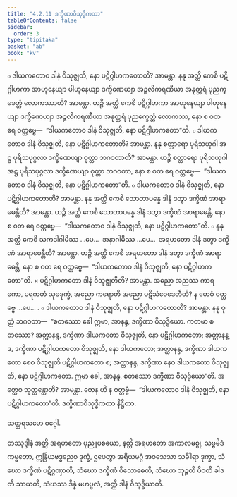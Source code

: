 ```yaml
---
title: "4.2.11 ဒက္ခိဏာဝိသုဒ္ဓိကထာ"
tableOfContents: false
sidebar:
  order: 3
type: "tipitaka"
basket: "ab"
book: "kv"
---
```



<DynamicBreadcrumb />

<Division number="800" book="kv">

<Paragraph number="2502" book="kv">
๐ ဒါယကတောဝ ဒါနံ ဝိသုဇ္ဈတိ, နော ပဋိဂ္ဂါဟကတောတိ? အာမန္တာ. နနု အတ္ထိ ကေစိ ပဋိဂ္ဂါဟကာ အာဟုနေယျာ ပါဟုနေယျာ ဒက္ခိဏေယျာ အဉ္ဇလိကရဏီယာ အနုတ္တရံ ပုညက္ခေတ္တံ လောကဿာတိ? အာမန္တာ. ဟဉ္စိ အတ္ထိ ကေစိ ပဋိဂ္ဂါဟကာ အာဟုနေယျာ ပါဟုနေယျာ ဒက္ခိဏေယျာ အဉ္ဇလိကရဏီယာ အနုတ္တရံ ပုညက္ခေတ္တံ လောကဿ, နော စ ဝတ ရေ ဝတ္တဗ္ဗေ—  “ဒါယကတောဝ ဒါနံ ဝိသုဇ္ဈတိ, နော ပဋိဂ္ဂါဟကတော”တိ.
</Paragraph>

<Paragraph number="2503" book="kv">
๐ ဒါယကတောဝ ဒါနံ ဝိသုဇ္ဈတိ, နော ပဋိဂ္ဂါဟကတောတိ? အာမန္တာ. နနု စတ္တာရော ပုရိသယုဂါ အဋ္ဌ ပုရိသပုဂ္ဂလာ ဒက္ခိဏေယျာ ဝုတ္တာ ဘဂဝတာတိ? အာမန္တာ. ဟဉ္စိ စတ္တာရော ပုရိသယုဂါ အဋ္ဌ ပုရိသပုဂ္ဂလာ ဒက္ခိဏေယျာ ဝုတ္တာ ဘဂဝတာ, နော စ ဝတ ရေ ဝတ္တဗ္ဗေ—  “ဒါယကတောဝ ဒါနံ ဝိသုဇ္ဈတိ, နော ပဋိဂ္ဂါဟကတော”တိ.
</Paragraph>

<Paragraph number="2504" book="kv">
๐ ဒါယကတောဝ ဒါနံ ဝိသုဇ္ဈတိ, နော ပဋိဂ္ဂါဟကတောတိ? အာမန္တာ. နနု အတ္ထိ ကေစိ သောတာပန္နေ ဒါနံ ဒတွာ ဒက္ခိဏံ အာရာဓေန္တီတိ? အာမန္တာ. ဟဉ္စိ အတ္ထိ ကေစိ သောတာပန္နေ ဒါနံ ဒတွာ ဒက္ခိဏံ အာရာဓေန္တိ, နော စ ဝတ ရေ ဝတ္တဗ္ဗေ—  “ဒါယကတောဝ ဒါနံ ဝိသုဇ္ဈတိ, နော ပဋိဂ္ဂါဟကတော”တိ.
</Paragraph>

<Paragraph number="2505" book="kv">
๐ နနု အတ္ထိ ကေစိ သကဒါဂါမိဿ …ပေ…  အနာဂါမိဿ …ပေ…  အရဟတော ဒါနံ ဒတွာ ဒက္ခိဏံ အာရာဓေန္တီတိ? အာမန္တာ. ဟဉ္စိ အတ္ထိ ကေစိ အရဟတော ဒါနံ ဒတွာ ဒက္ခိဏံ အာရာဓေန္တိ, နော စ ဝတ ရေ ဝတ္တဗ္ဗေ—  “ဒါယကတောဝ ဒါနံ ဝိသုဇ္ဈတိ, နော ပဋိဂ္ဂါဟကတော”တိ.
</Paragraph>

</Division>
<Division number="801" book="kv">

<Paragraph number="2506" book="kv">
× ပဋိဂ္ဂါဟကတော ဒါနံ ဝိသုဇ္ဈတီတိ? အာမန္တာ. အညော အညဿ ကာရကော, ပရကတံ သုခဒုက္ခံ, အညော ကရောတိ အညော ပဋိသံဝေဒေတီတိ? န ဟေဝံ ဝတ္တဗ္ဗေ …ပေ… .
</Paragraph>

<Paragraph number="2507" book="kv">
๐ ဒါယကတောဝ ဒါနံ ဝိသုဇ္ဈတိ, နော ပဋိဂ္ဂါဟကတောတိ? အာမန္တာ. နနု ဝုတ္တံ ဘဂဝတာ—  “စတဿော ခေါ ဣမာ, အာနန္ဒ, ဒက္ခိဏာ ဝိသုဒ္ဓိယော. ကတမာ စတဿော? အတ္ထာနန္ဒ, ဒက္ခိဏာ ဒါယကတော ဝိသုဇ္ဈတိ, နော ပဋိဂ္ဂါဟကတော; အတ္ထာနန္ဒ, ဒက္ခိဏာ ပဋိဂ္ဂါဟကတော ဝိသုဇ္ဈတိ, နော ဒါယကတော; အတ္ထာနန္ဒ, ဒက္ခိဏာ ဒါယကတော စေဝ ဝိသုဇ္ဈတိ ပဋိဂ္ဂါဟကတော စ; အတ္ထာနန္ဒ, ဒက္ခိဏာ နေဝ ဒါယကတော ဝိသုဇ္ဈတိ, နော ပဋိဂ္ဂါဟကတော. ဣမာ ခေါ, အာနန္ဒ, စတဿော ဒက္ခိဏာ ဝိသုဒ္ဓိယော”တိ. အတ္ထေဝ သုတ္တန္တောတိ? အာမန္တာ. တေန ဟိ န ဝတ္တဗ္ဗံ—  “ဒါယကတောဝ ဒါနံ ဝိသုဇ္ဈတိ, နော ပဋိဂ္ဂါဟကတော”တိ.

</Paragraph>
</Division>

<Paragraph number="2508" type="center" book="kv">
ဒက္ခိဏာဝိသုဒ္ဓိကထာ နိဋ္ဌိတာ.

  
သတ္တရသမော ဝဂ္ဂေါ.



</Paragraph>

<Paragraph number="2509" type="center" book="kv">
တဿုဒ္ဒါနံ


</Paragraph>

<Paragraph number="2510" book="kv">
အတ္ထိ အရဟတော ပုညူပစယော, နတ္ထိ အရဟတော အကာလမစ္စု, သဗ္ဗမိဒံ ကမ္မတော, ဣန္ဒြိယဗဒ္ဓညေဝ ဒုက္ခံ, ဌပေတွာ အရိယမဂ္ဂံ အဝသေသာ သင်္ခါရာ ဒုက္ခာ, သံဃော ဒက္ခိဏံ ပဋိဂ္ဂဏှာတိ, သံဃော ဒက္ခိဏံ ဝိသောဓေတိ, သံဃော ဘုဉ္ဇတိ ပိဝတိ ခါဒတိ သာယတိ, သံဃဿ ဒိန္နံ မဟပ္ဖလံ, အတ္ထိ ဒါနံ ဝိသုဒ္ဓိယာတိ.
</Paragraph>